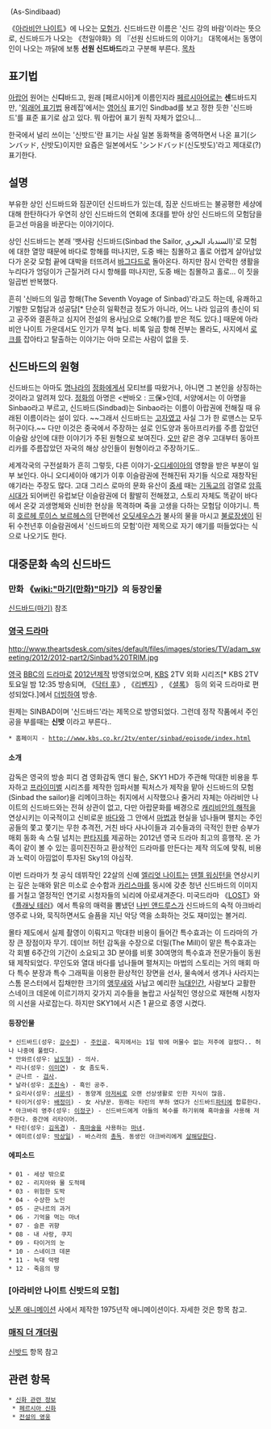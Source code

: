{{{+1 السندباد}}}‎ (As-Sindibaad)

《[[아라비안 나이트]]》에 나오는 [[모험가]]. 신드바드란 이름은 '신드 강의 바람'이라는 뜻으로, 신드바드가 나오는 《천일야화》의 『선원 신드바드의 이야기』 대목에서는 동명이인이 나오는 까닭에 보통 '''선원 신드바드'''라고 구분해 부른다. 
[[목차]]

== 표기법 ==
[[아랍어]] 원어는 신'''디'''바드고, 원래 [페르시아]계 이름인지라 [[페르시아어]]로는 '''센'''드바드지만, '[[외래어 표기법]] 용례집'에서는 [[영어]]식 표기인 Sindbad를 보고 정한 듯한 '신드바드'를 표준 표기로 삼고 있다. 뭐 아랍어 표기 원칙 자체가 없으니...

한국에서 널리 쓰이는 '신밧드'란 표기는 사실 일본 동화책을 중역하면서 나온 표기(シンバッド, 신밧도)이지만 요즘은 일본에서도 'シンドバッド(신도밧도)'라고 제대로(?) 표기한다.
== 설명 ==
부유한 상인 신드바드와 짐꾼이던 신드바드가 있는데, 짐꾼 신드바드는 불공평한 세상에 대해 한탄하다가 우연히 상인 신드바드의 연회에 초대를 받아 상인 신드바드의 모험담을 듣고선 마음을 바꾼다는 이야기이다.

상인 신드바드는 본래 '뱃사람 신드바드(Sinbad the Sailor, السندباد البحري)'로 모험에 대한 열망 때문에 바다로 항해를 떠나지만, 도중 배는 침몰하고 홀로 어렵게 살아남았다가 온갖 모험 끝에 대박을 터뜨려서 [[바그다드]]로 돌아온다. 하지만 잠시 안락한 생활을 누리다가 엉덩이가 근질거려 다시 항해를 떠나지만, 도중 배는 침몰하고 홀로... 이 짓을 일곱번 반복했다.

흔히 '신바드의 일곱 항해(The Seventh Voyage of Sinbad)'라고도 하는데, 유쾌하고 기발한 모험담과 성공담[* 단순히 일확천금 정도가 아니라, 어느 나라 임금의 총신이 되고 공주와 결혼하고 심지어 전설의 용사님으로 오해(?)를 받은 적도 있다.] 때문에 아라비안 나이트 가운데서도 인기가 무척 높다. 비록 일곱 항해 전부는 몰라도, 사지에서 [[로크]]를 잡아타고 탈출하는 이야기는 아마 모르는 사람이 없을 듯.

== 신드바드의 원형 ==
신드바드는 아마도 [[명나라]]의 [[정화]]에게서 모티브를 따왔거나, 아니면 그 본인을 상징하는 것이라고 알려져 있다. [[정화]]의 아명은 <싼바오 : 三保>인데, 서양에서는 이 아명을 Sinbao라고 부르고, 신드바드(Sindbad)는 Sinbao라는 이름이 아랍권에 전해질 때 유래된 이름이라는 설이 있다. ~~그래서 신드바드는 [[고자]]였고 사실 그가 한 로맨스는 모두 허구이다.~~ 다만 이것은 중국에서 주장하는 설로 인도양과 동아프리카를 주름 잡았던 이슬람 상인에 대한 이야기가 주된 원형으로 보여진다. [[오만]] 같은 경우 고대부터 동아프리카를 주름잡았던 자국의 해상 상인들이 원형이라고 주장하기도..

세계각국의 구전설화가 흔히 그렇듯, 다른 이야기-[[오디세이아]]의 영향을 받은 부분이 일부 보인다. 아니 오디세이아 얘기가 이후 이슬람권에 전해진뒤 자기들 식으로 재창작된 얘기라는 주장도 많다. 고대 그리스 로마의 문화 유산이 [[중세]] 때는 [[기독교]]의 검열로 [[암흑 시대]]가 되어버린 유럽보단 이슬람권에 더 활발히 전해졌고, 스토리 자체도 똑같이 바다에서 온갖 괴생명체와 신비한 현상을 목격하며 죽을 고생을 다하는 모험담 이야기니. 특히 [[호르헤 루이스 보르헤스]]의 단편에선 [[오딧세우스]]가 불사의 물을 마시고 [[불로장생]]이 된뒤 수천년후 이슬람권에서 '신드바드의 모험'이란 제목으로 자기 얘기를 떠들었다는 식으로 나오기도 한다.

== 대중문화 속의 신드바드 ==
=== 만화 《[[wiki:"마기(만화)"마기]]》의 등장인물 ===
[[신드바드(마기)]] 참조
=== [[영국 드라마]] ===
http://www.theartsdesk.com/sites/default/files/images/stories/TV/adam_sweeting/2012/2012-part2/Sinbad%20TRIM.jpg

[[영국]] [[BBC]]의 [[드라마]]로 [[2012년]]제작 방영되었으며, [[KBS]] 2TV 외화 시리즈[* KBS 2TV 토요일 밤 12:35 방송되며, 《[[닥터 후]]》, 《[[리벤지]]》, 《[[셜록]]》 등의 외국 드라마로 편성되었다.]에서 [[더빙]]하여 방송.

원제는 SINBAD이며 '신드바드'라는 제목으로 방영되었다. 그런데 정작 작품에서 주인공을 부를때는 '''신밧''' 이라고 부른다..

 * 홈페이지 - http://www.kbs.co.kr/2tv/enter/sinbad/episode/index.html

==== 소개 ====
감독은 영국의 방송 피디 겸 영화감독 앤디 윌슨, SKY1 HD가 주관해 막대한 비용을 투자하고 [[프라이미벌]] 시리즈를 제작한 임파서블 픽처스가 제작을 맡아 신드바드의 모험(Sinbad the sailor)을 리메이크하는 취지에서 시작했으나 줄거리 자체는 아라비안 나이트의 신드바드와는 전혀 상관이 없고, 다만 아랍문화를 배경으로 [[캐리비안의 해적]]을 연상시키는 이국적이고 신비로운 [[바다]]와 그 안에서 [[마법]]과 현실을 넘나들며 펼치는 주인공들의 쫓고 쫓기는 무한 추격전, 거친 바다 사나이들과 괴수들과의 극적인 한판 승부가 매회 동화 속 스릴 넘치는 [[판타지]]를 제공하는 2012년 영국 드라마 최고의 흥행작. 온 가족이 같이 볼 수 있는 흥미진진하고 환상적인 드라마를 만든다는 제작 의도에 맞춰, 비용과 노력이 아낌없이 투자된 Sky1의 야심작. 

이번 드라마가 첫 공식 데뷔작인 22살의 신예 [[엘리엇 나이트]]는 [[덴젤 워싱턴]]을 연상시키는 깊은 눈매와 맑은 미소로 순수함과 [[카리스마]]를 동시에 갖춘 청년 신드바드의 이미지를 거칠고 열정적인 연기로 시청자들의 뇌리에 아로새겨준다. 미국드라마 《[[LOST]]》와 《[[플래닛 테러]]》에서 특유의 매력을 뽐냈던 [[나빈 앤드루스]]가 신드바드의 숙적 아크바리 영주로 나와, 묵직하면서도 슬픔을 지닌 악당 역을 소화하는 것도 재미있는 볼거리. 

몰타 제도에서 실제 촬영이 이뤄지고 막대한 비용이 들어간 특수효과는 이 드라마의 가장 큰 장점이자 무기. 데이브 허턴 감독을 수장으로 더밀(The Mill)이 맡은 특수효과는 각 회별 6주간의 기간이 소요되고 3D 분야를 비롯 30여명의 특수효과 전문가들이 동원돼 제작되었다. 무인도와 열대 바다를 넘나들며 펼쳐지는 마법의 스토리는 거의 매회 마다 특수 분장과 특수 그래픽을 이용한 환상적인 장면을 선사, 물속에서 생겨나 사라지는 스톰 몬스터에서 집채만한 크기의 [[앵무새]]와 사납고 예리한 [[늑대인간]], 사람보다 교활한 스네이크 데몬에 이르기까지 갖가지 괴수들을 놀랍고 사실적인 영상으로 재현해 시청자의 시선을 사로잡는다. 하지만 SKY1에서 시즌 1 끝으로 종영 시켰다.

==== 등장인물 ====
 * 신드바드(성우: [[강수진]]) - [[주인공]]. 육지에서는 1일 밖에 머물수 없는 저주에 걸렸다.. 허나 나중에 풀렸다.
 * 안와르(성우: [[남도형]]) - 의사.
 * 리나(성우: [[이미연]]) - 女 좀도둑.
 * 군나르 - [[검사]].
 * 날라(성우: [[조진숙]]) - 흑인 공주.
 * 요리사(성우: [[서문석]]) - 동양계 [[아저씨]]로 오랜 선상생활로 인한 지식이 많음.
 * 타이거(성우: [[배정미]]) - 女 사냥꾼. 원래는 타린의 부하 였다가 신드바드[[파티]]에 합류한다.
 * 아크바리 영주(성우: [[이정구]]) - 신드바드에게 아들의 복수를 하기위해 흑마술을 사용해 저주한다. 중간에 리타이어.
 * 타린(성우: [[김옥경]]) - [[흑마술]]을 사용하는 [[마녀]].
 * 에미르(성우: [[박상일]]) - 바스라의 [[총독]]. 동생인 아크바리에게 [[살해]]당한다. 

==== 에피소드 ====
 * 01 - 세상 밖으로
 * 02 - 리지아와 물 도적떼
 * 03 - 위험한 도박
 * 04 - 수상한 노인 
 * 05 - 군나르의 과거
 * 06 - 기억을 먹는 마녀 
 * 07 - 슬픈 귀향
 * 08 - 내 사랑, 쿠지
 * 09 - 타이거의 눈
 * 10 - 스네이크 데몬
 * 11 - 늑대 악령
 * 12 - 죽음의 땅

=== [아라비안 나이트 신밧드의 모험] ===
[[닛폰 애니메이션]] 사에서 제작한 1975년작 애니메이션이다. 자세한 것은 항목 참고.

=== [[매직 더 개더링]] ===
[[신밧드]] 항목 참고

== 관련 항목 ==
 * [[신화 관련 정보]]
  * [[페르시아 신화]]
  * [[전설의 영웅]]
